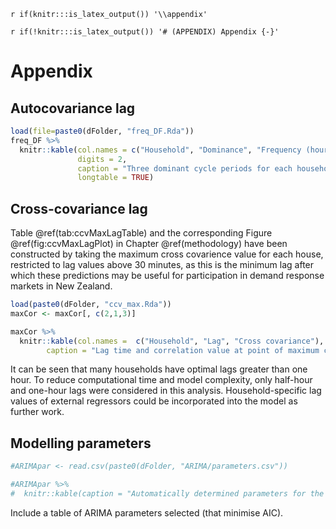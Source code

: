 `r if(knitr:::is_latex_output()) '\\appendix'`

`r if(!knitr:::is_latex_output()) '# (APPENDIX) Appendix {-}'` 

<!--
If you feel it necessary to include an appendix, it goes here.
-->


# Appendix {#appendix}

<!--
## Relevant code

Probably don't need to include code
This includes all of the R chunks of code that were hidden throughout the document (using the `include = FALSE` chunk tag) to help with readibility and/or setup.

**In the main Rmd file**

```r
```

**In Chapter \@ref(ref-labels):**

```r
```

-->

## Autocovariance lag


```r
load(file=paste0(dFolder, "freq_DF.Rda"))
freq_DF %>%
  knitr::kable(col.names = c("Household", "Dominance", "Frequency (hours)"),
               digits = 2,
               caption = "Three dominant cycle periods for each household, as determined using frequency analysis",
               longtable = TRUE)
```


## Cross-covariance lag

Table \@ref(tab:ccvMaxLagTable) and the corresponding Figure \@ref(fig:ccvMaxLagPlot) in Chapter \@ref(methodology) have been constructed by taking the maximum cross covarience value for each house, restricted to lag values above 30 minutes, as this is the minimum lag after which these predictions may be useful for participation in demand response markets in New Zealand.

```r
load(paste0(dFolder, "ccv_max.Rda"))
maxCor <- maxCor[, c(2,1,3)]
```

```r
maxCor %>%
  knitr::kable(col.names =  c("Household", "Lag", "Cross covariance"),
        caption = "Lag time and correlation value at point of maximum crosscovariance")
```

It can be seen that many households have optimal lags greater than one hour. To reduce computational time and model complexity, only half-hour and one-hour lags were considered in this analysis. Household-specific lag values of external regressors could be incorporated into the model as further work.


## Modelling parameters

```R
#ARIMApar <- read.csv(paste0(dFolder, "ARIMA/parameters.csv"))

```

```r

#ARIMApar %>%
#  knitr::kable(caption = "Automatically determined parameters for the ARIMA models")
```
Include a table of ARIMA parameters selected (that minimise AIC).


